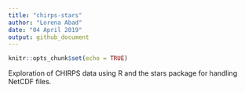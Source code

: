 ```yaml
---
title: "chirps-stars"
author: "Lorena Abad"
date: "04 April 2019"
output: github_document
---
```


```r
knitr::opts_chunk$set(echo = TRUE)
```

Exploration of CHIRPS data using R and the stars package for handling NetCDF files.

